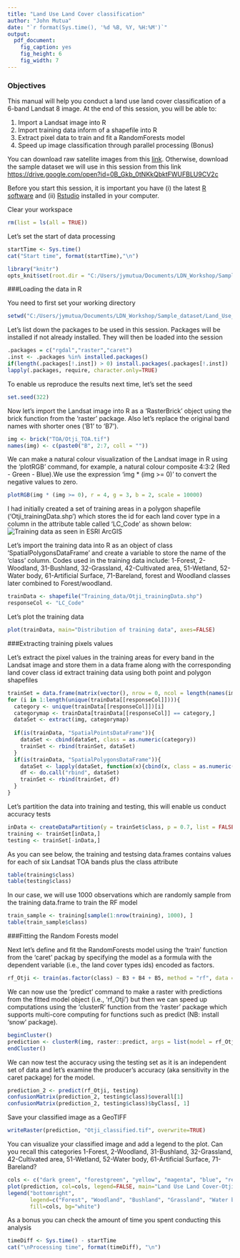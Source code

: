 ```yaml
---
title: "Land Use Land Cover classification"
author: "John Mutua"
date: "`r format(Sys.time(), '%d %B, %Y, %H:%M')`"
output:
  pdf_document:
    fig_caption: yes
    fig_height: 6
    fig_width: 7
---
```


### Objectives
This manual will help you conduct a land use land cover classification of a 6-band Landsat 8 image.
At the end of this session, you will be able to:

1.  Import a Landsat image into R 
2.  Import training data inform of a shapefile into R
3.  Extract pixel data to train and fit a RandomForests model
4.  Speed up image classification through parallel processing (Bonus)

You can download raw satellite images from this [link](http://earthexplorer.usgs.gov/). Otherwise,
download the sample dataset we will use in this session from this link <https://drive.google.com/open?id=0B_Gkb_0tNKkQbktFWUFBLU9CV2c>

Before you start this session, it is important you have (i) the latest [R software](https://cran.r-project.org/bin/windows/base/) and (ii) [Rstudio](https://www.rstudio.com/) installed in your computer.

Clear your workspace
```r
rm(list = ls(all = TRUE))
```

Let's set the start of data processing
```r
startTime <- Sys.time()
cat("Start time", format(startTime),"\n")
```

```r
library("knitr")
opts_knit$set(root.dir = "C:/Users/jymutua/Documents/LDN_Workshop/Sample_dataset/Land_Use_Land_Cover")
```

###Loading the data in R

You need to first set your working directory
```r
setwd("C:/Users/jymutua/Documents/LDN_Workshop/Sample_dataset/Land_Use_Land_Cover")
```

Let's list down the packages to be used in this session. Packages will be installed if not already installed.
They will then be loaded into the session
```r
.packages = c("rgdal","raster","caret")
.inst <- .packages %in% installed.packages()
if(length(.packages[!.inst]) > 0) install.packages(.packages[!.inst])
lapply(.packages, require, character.only=TRUE)
```

To enable us reproduce the results next time, let's set the seed
```r
set.seed(322)
```

Now let’s import the Landsat image into R as a 'RasterBrick' object using the brick function from the 'raster' package. 
Also let’s replace the original band names with shorter ones (‘B1’ to ‘B7’).
```r
img <- brick("TOA/Otji_TOA.tif")
names(img) <- c(paste0("B", 2:7, coll = "")) 
```

We can make a natural colour visualization of the Landsat image in R using the 'plotRGB' command, for example, 
a natural colour composite 4:3:2  (Red - Green - Blue).We use the expression 'img * (img >= 0)' to convert the negative values to zero.
```r
plotRGB(img * (img >= 0), r = 4, g = 3, b = 2, scale = 10000)
```

I had initially created a set of training areas in a polygon shapefile ('Otji_trainingData.shp') 
which stores the id for each land cover type in a column in the attribute table called ‘LC_Code’ as shown below:
![Training data as seen in ESRI ArcGIS](C:/Users/jymutua/Documents/LDN_Workshop/Sample_dataset/Land_Use_Land_Cover/figures/training_data_screenshot.png)

Let's import the training data into R as an object of class 'SpatialPolygonsDataFrame' and create 
a variable to store the name of the 'class' column. Codes used in the training data include: 
1-Forest, 2-Woodland, 31-Bushland, 32-Grassland, 42-Cultivated area, 51-Wetland, 52-Water body, 
61-Artificial Surface, 71-Bareland, forest and Woodland classes later combined to Forest/woodland.
```r
trainData <- shapefile("Training_data/Otji_trainingData.shp")
responseCol <- "LC_Code"
```

Let's plot the training data
```r
plot(trainData, main="Distribution of training data", axes=FALSE)
```

###Extracting training pixels values

Let's extract the pixel values in the training areas for every band in the Landsat image and store them in a data frame
along with the corresponding land cover class id extract training data using both point and polygon shapefiles
```r
trainSet = data.frame(matrix(vector(), nrow = 0, ncol = length(names(img)) + 1))
for (i in 1:length(unique(trainData[[responseCol]]))){
  category <- unique(trainData[[responseCol]])[i]
  categorymap <- trainData[trainData[[responseCol]] == category,]
  dataSet <- extract(img, categorymap)
  
  if(is(trainData, "SpatialPointsDataFrame")){
    dataSet <- cbind(dataSet, class = as.numeric(category))
    trainSet <- rbind(trainSet, dataSet)
  }
  if(is(trainData, "SpatialPolygonsDataFrame")){
    dataSet <- lapply(dataSet, function(x){cbind(x, class = as.numeric(rep(category, nrow(x))))})
    df <- do.call("rbind", dataSet)
    trainSet <- rbind(trainSet, df)
  }
}
```

Let's partition the data into training and testing, this will enable us conduct accuracy tests
```r
inData <- createDataPartition(y = trainSet$class, p = 0.7, list = FALSE)
training <- trainSet[inData,]
testing <- trainSet[-inData,]
```

As you can see below, the training and testsing data.frames contains values for each of six Landsat TOA bands plus the class attribute
```r
table(training$class)
table(testing$class)
```

In our case, we will use 1000 observations which are randomly sample from the training data.frame to train the RF model
```r
train_sample <- training[sample(1:nrow(training), 1000), ]
table(train_sample$class)
```

###Fitting the Random Forests model

Next let's define and fit the RandomForests model using the 'train' function from the 'caret' packag by specifying the model as a formula with the dependent
variable (i.e., the land cover types ids) encoded as factors.
```r
rf_Otji <- train(as.factor(class) ~ B3 + B4 + B5, method = "rf", data =  train_sample)
```

We can now use the 'predict' command to make a raster with predictions from the fitted model object (i.e., 'rf_Otji') 
but then we can speed up computations using the 'clusterR' function from the 'raster' package which supports multi-core 
computing for functions such as predict (NB: install 'snow' package).
```r
beginCluster()
prediction <- clusterR(img, raster::predict, args = list(model = rf_Otji))
endCluster()
```

We can now test the accuracy using the testing set as it is an independent set of data and let’s examine the producer’s accuracy 
(aka sensitivity in the caret package) for the model.
```r
prediction_2 <- predict(rf_Otji, testing)
confusionMatrix(prediction_2, testing$class)$overall[1]
confusionMatrix(prediction_2, testing$class)$byClass[, 1]
```

Save your classified image as a GeoTIFF
```r
writeRaster(prediction, "Otji_classified.tif", overwrite=TRUE)
```

You can visualize your classified image and add a legend to the plot. Can you recall this categories 1-Forest, 2-Woodland, 31-Bushland, 
32-Grassland, 42-Cultivated area, 51-Wetland, 52-Water body, 61-Artificial Surface, 71-Bareland?
```r
cols <- c("dark green", "forestgreen", "yellow", "magenta", "blue", "red")
plot(prediction, col=cols, legend=FALSE, main="Land Use Land Cover-Otjiwarongo")
legend("bottomright", 
       legend=c("Forest", "Woodland", "Bushland", "Grassland", "Water body", "Bare land"), 
       fill=cols, bg="white")
```

As a bonus you can check the amount of time you spent conducting this analysis
```r
timeDiff <- Sys.time() - startTime
cat("\nProcessing time", format(timeDiff), "\n")
```
